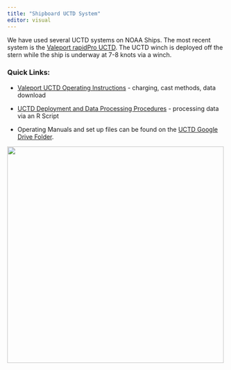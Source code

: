 ```yaml
---
title: "Shipboard UCTD System"
editor: visual
---
```


We have used several UCTD systems on NOAA Ships. The most recent system is the [Valeport rapidPro UCTD](https://www.valeport.co.uk/products/rapidpro-svt/). The UCTD winch is deployed off the stern while the ship is underway at 7-8 knots via a winch.

### Quick Links:

-   [Valeport UCTD Operating Instructions](https://docs.google.com/document/d/1id6BKzOnGaiIXUzBsbpGF7rn54h-Gky2Ws3Y4HaVMUk/edit?tab=t.0) - charging, cast methods, data download

-   [UCTD Deployment and Data Processing Procedures](https://docs.google.com/document/d/10ZPTXW3FQhb6y-FjbgErZf4UQ8RjJotSzzESQ89SWPg/edit?tab=t.0#heading=h.9wragufxa6bt) - processing data via an R Script

-   Operating Manuals and set up files can be found on the [UCTD Google Drive Folder](https://drive.google.com/drive/folders/1HNvgLVGcTItjX1VedqBfNyO5nVk_3XKW?usp=drive_link).

![](images/clipboard-1300689794.png){width="499"}
